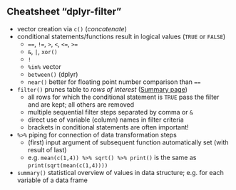 


## Cheatsheet "dplyr-filter"

- vector creation via `c()` (*concatenate*)
- conditional statements/functions result in logical values (`TRUE` or `FALSE`)
  - `==`, `!=`, `>`, `<`, `<=`, `>=`
  - `&`, `|`, `xor()`
  - `!`
  - `%in%` vector
  - `between()` (dplyr)
  - `near()` better for floating point number comparison than `==`
- `filter()` prunes table to *rows of interest* ([Summary page](https://dplyr.tidyverse.org/reference/filter.html))
  - all rows for which the conditional statement is `TRUE` pass the filter and are kept; all others are removed
  - multiple sequential filter steps separated by comma or `&`
  - direct use of variable (column) names in filter criteria
  - brackets in conditional statements are often important!
- `%>%` piping for connection of data transformation steps
  - (first) input argument of subsequent function automatically set (with result of last)
  - e.g. `mean(c(1,4)) %>% sqrt() %>% print()` is the same as `print(sqrt(mean(c(1,4))))`
- `summary()` statistical overview of values in data structure; e.g. for each variable of a data frame


